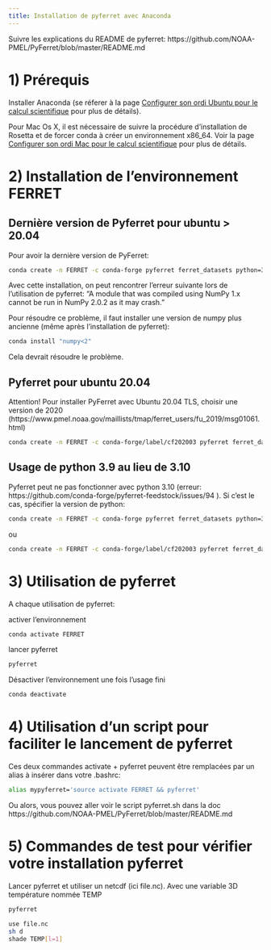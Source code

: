 ```yaml
---
title: Installation de pyferret avec Anaconda
---
```



Suivre les explications du README de pyferret: https://github.com/NOAA-PMEL/PyFerret/blob/master/README.md

# 1) Prérequis

Installer Anaconda (se réferer à la page [Configurer son ordi Ubuntu pour le calcul scientifique](config_globale_ubuntu.html) pour plus de détails).

Pour Mac Os X, il est nécessaire de suivre la procédure d'installation de Rosetta et de forcer conda à créer un environnement x86_64. Voir la page [Configurer son ordi Mac pour le calcul scientifique](config_globale_mac.html) pour plus de détails.

# 2) Installation de l'environnement FERRET

## Dernière version de Pyferret pour ubuntu > 20.04

Pour avoir la dernière version de PyFerret:
```bash
conda create -n FERRET -c conda-forge pyferret ferret_datasets python=3.9 --yes
```

Avec cette installation, on peut rencontrer l'erreur suivante lors de l'utilisation de pyferret:
"A module that was compiled using NumPy 1.x cannot be run in
NumPy 2.0.2 as it may crash."

Pour résoudre ce problème, il faut installer une version de numpy plus ancienne (même après l'installation de pyferret):
```bash
conda install "numpy<2"
```
Cela devrait résoudre le problème.


## Pyferret pour ubuntu 20.04

Attention! Pour installer PyFerret avec Ubuntu 20.04 TLS, choisir une version de 2020 (https://www.pmel.noaa.gov/maillists/tmap/ferret_users/fu_2019/msg01061.html)
```bash
conda create -n FERRET -c conda-forge/label/cf202003 pyferret ferret_datasets python=3.9 --yes
```

## Usage de python 3.9 au lieu de 3.10

Pyferret peut ne pas fonctionner avec python 3.10 (erreur: https://github.com/conda-forge/pyferret-feedstock/issues/94 ).  Si c'est le cas, spécifier la version de python:
```bash
conda create -n FERRET -c conda-forge pyferret ferret_datasets python=3.9 --yes
```
ou
```bash
conda create -n FERRET -c conda-forge/label/cf202003 pyferret ferret_datasets python=3.9 --yes
```

# 3) Utilisation de pyferret
A chaque utilisation de pyferret:

activer l'environnement
```bash
conda activate FERRET
```

lancer pyferret

```bash
pyferret
```

Désactiver l'environnement une fois l'usage fini
```bash
conda deactivate
```

# 4) Utilisation d'un script pour faciliter le lancement de pyferret

Ces deux commandes activate + pyferret  peuvent être remplacées par un alias à insérer dans votre .bashrc:
```bash
alias mypyferret='source activate FERRET && pyferret'
```

Ou alors, vous pouvez aller voir le script pyferret.sh dans la doc https://github.com/NOAA-PMEL/PyFerret/blob/master/README.md

# 5) Commandes de test pour vérifier votre installation pyferret

Lancer pyferret et utiliser un netcdf (ici file.nc).
Avec une variable 3D température nommée TEMP
```bash
pyferret
```

```bash
use file.nc
sh d
shade TEMP[l=1]
```

